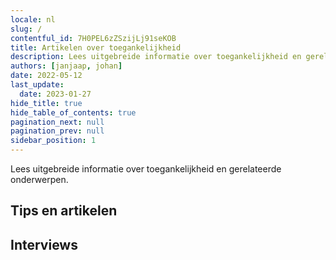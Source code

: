 ```yaml
---
locale: nl
slug: /
contentful_id: 7H0PEL6zZSzijLj91seKOB
title: Artikelen over toegankelijkheid
description: Lees uitgebreide informatie over toegankelijkheid en gerelateerde onderwerpen.
authors: [janjaap, johan]
date: 2022-05-12
last_update:
  date: 2023-01-27
hide_title: true
hide_table_of_contents: true
pagination_next: null
pagination_prev: null
sidebar_position: 1
---
```


<Hero
  title="Artikelen over toegankelijkheid"
/>

Lees uitgebreide informatie over toegankelijkheid en gerelateerde onderwerpen.

## Tips en artikelen

<LinkList title="Accessibility articles - Link list" isHighlighted={true}>
  <LinkListItem
    url="/nl/artikelen/beperkingen"
    title="Beperkingen"
    label="Beperkingen bij het gebruiken van apps"
    description="Dit artikel bevat een samenvatting van de verschillende soorten beperkingen. Hier vind je ook het aantal Nederlanders met een beperking."
    image="/img/light/Beperkingen.svg"
    alt="Beperkingen"
  />
  <LinkListItem
    url="/nl/artikelen/hulpmiddelen"
    title="Hulpmiddelen"
    label="Hulpmiddelen om apps te gebruiken"
    description="Dit artikel bevat een samenvatting van de verschillende soorten hulpmiddelen."
    image="/img/light/Hulpmiddelen.svg"
    alt="Hulpmiddelen icoon"
  />
  <LinkListItem
    url="/nl/artikelen/toegankelijke-app-beginnersgids"
    title="Een toegankelijke app. Waar begin je?"
    label="Een toegankelijke app. Waar begin je?"
    description="Je app toegankelijk maken voor iedereen: waar begin je? Dit zijn de eerste zes stappen om te nemen."
    image="/img/light/Oplossingen.svg"
    alt="Oplossingen icoon"
  />
  <LinkListItem
    url="/nl/artikelen/verzamel-jouw-eigen-toegankelijkheidsdata"
    title="Verzamel jouw eigen toegankelijkheidsdata"
    label="Verzamel jouw eigen toegankelijkheidsdata"
    description="Alle ingrediënten om inzicht te krijgen in het gebruik van toegankelijkheidsfeatures in jouw eigen app."
    image="/img/light/Diensten.svg"
    alt="Diensten icoon"
  />
  <LinkListItem
    url="/nl/artikelen/zo-laat-je-een-toegankelijke-app-ontwikkelen"
    title="Zo laat je een toegankelijke app ontwikkelen"
    label="Zo laat je een toegankelijke app ontwikkelen"
    description="Dit artikel, gericht op niet-developers, legt uit waar je moet beginnen als je een app toegankelijk wilt laten maken."
    image="/img/light/Ontwikkeling.svg"
    alt="Ontwikkeling icoon"
  />
  <LinkListItem
    url="/nl/artikelen/hoe-we-appt-org-hebben-gebouwd"
    title="Hoe we appt.org hebben gebouwd"
    label="Hoe we appt.org hebben gebouwd"
    description="We hebben appt.org gebouwd door Contentful te gebruiken in combinatie met Next.js, Typescript, Tailwind CSS en Google Cloud Run."
    image="/img/light/Web.svg"
    alt="Wereldbol icoon"
  />
  <LinkListItem
    url="/nl/artikelen/geautomatiseerd-toegankelijkheid-testen-android-ios-apps"
    title="Geautomatiseerd toegankelijkheid testen van Android en iOS apps"
    label="Geautomatiseerd toegankelijkheid testen van Android en iOS apps"
    description="Je kunt geautomatiseerd toegankelijkheidstests uitvoeren om te controleren of jouw Android of iOS app voldoet aan de toegankelijkheidseisen. Dit artikel geeft een overzicht van tools om automatisch de toegankelijkheid van jouw app te testen."
    image="/img/light/Robot.svg"
    alt="Icoon van het gezicht van een robot, in een roze kleur"
  />
  <LinkListItem
    url="/nl/artikelen/deel-codevoorbeelden-toegankelijke-apps"
    title="Deel codevoorbeelden"
    label="Deel codevoorbeelden voor toegankelijke apps"
    description="Draag bij aan onze missie door codevoorbeelden van toegankelijke apps te delen."
    image="/img/light/4.1.1.svg"
    alt="Code icoon"
  />
  <LinkListItem
    url="/nl/handboek"
    title="Handboek app toegankelijkheid"
    label="Handboek app toegankelijkheid"
    description="Ons handboek is ontworpen om jou op eenvoudige wijze de basisprincipes van app toegankelijkheid te leren."
    image="/img/light/handbook.svg"
    alt="Handboek icoon"
  />
  <LinkListItem
    url="/nl/artikelen/native-versus-cross-frameworks-toegankelijke-apps"
    title="Native versus cross-platform frameworks om toegankelijke apps te ontwikkelen"
    label="Native versus cross-platform frameworks om toegankelijke apps te ontwikkelen"
    description="Welk framework kies je om een toegankelijke app te bouwen? Native heeft zijn voordelen, maar cross-platform frameworks worden steeds beter."
    image="/img/light/2.5.6.svg"
    alt="Concurrency icoon"
  />
  <LinkListItem
    url="/nl/artikelen/nieuwe-codevoorbeelden-wcag22"
    title="Nieuwe codevoorbeelden voor WCAG 2.2"
    label="Nieuwe codevoorbeelden voor WCAG 2.2"
    description="Er zijn nu nieuwe Swift- en SwiftUI-codevoorbeelden beschikbaar voor WCAG 2.2-succescriteria."
    image="/img/light/4.1.1.svg"
    alt="Code icoon"
  />
  <LinkListItem
    url="/nl/artikelen/appt-samples-package-gepubliceerd"
    title="Appt samples package gepubliceerd"
    label="Appt samples package gepubliceerd"
    description="Integreer eenvoudig onze codevoorbeelden op jouw website met behulp van de nieuwe Appt samples package."
    image="/img/light/2.5.7.svg"
    alt="Embed icon"
  />
</LinkList>

## Interviews

<TwoColumnBlock>
  <LeftColumn>
    <ColumnRow>
      <Quote
        quote="Hoeveel uur ik per dag mijn telefoon gebruik? Hoeveel uur gebruik jij je ogen?"
        name="Jesse"
        image="/img/light/Jesse.png"
        alt="Foto Jesse"
        label="Lees het interview met Jesse"
        url="/nl/artikelen/jesse"
      />
    </ColumnRow>
    <ColumnRow>
      <Quote
        quote="Ik heb geen beperking, de wereld maakt mij beperkt."
        name="Darice"
        image="/img/light/Interview-met-dove-eindgebruiken-over-inzetten-van-toegankelijkheid-in-mobiele-apps.jpg"
        alt="Foto Darice"
        label="Lees het interview met Darice"
        url="/nl/artikelen/darice"
      />
    </ColumnRow>
    <ColumnRow>
      <Quote
        quote="Mijn iPhone is mijn derde oog."
        name="Jeroen"
        image="/img/light/Blinde-app-gebruiker-Jeroen.jpg"
        alt="Jeroen - Asset"
        label="Lees het interview met Jeroen"
        url="/nl/artikelen/jeroen"
      />
    </ColumnRow>
  </LeftColumn>
  <RightColumn>
    <ColumnRow>
      <Quote
        quote="Ik probeer overprikkeling op mijn telefoon te verminderen."
        name="Colinda"
        image="/img/light/colinda.jpg"
        alt="Colinda"
        label="Lees het interview met Colinda"
        url="/nl/artikelen/colinda"
      />
    </ColumnRow>
    <ColumnRow>
      <Quote
        quote="Toegankelijkheid mag wat mij betreft ook mooi zijn."
        name="Onno"
        image="/img/light/Interview-met-slechtziende-gebruiker-over-mobiele-applicaties-op-telefoons.jpg"
        alt="Foto Onno"
        label="Lees het interview met Onno"
        url="/nl/artikelen/onno"
      />
    </ColumnRow>
    <ColumnRow>
      <Quote
        quote="De grootte van teksten aanpassen is voor mij noodzakelijk."
        name="Edith"
        image="/img/light/Edith-s.jpg"
        alt="Foto van Edith"
        label="Lees het interview met Edith"
        url="/nl/artikelen/edith"
      />
    </ColumnRow>
  </RightColumn>
</TwoColumnBlock>
